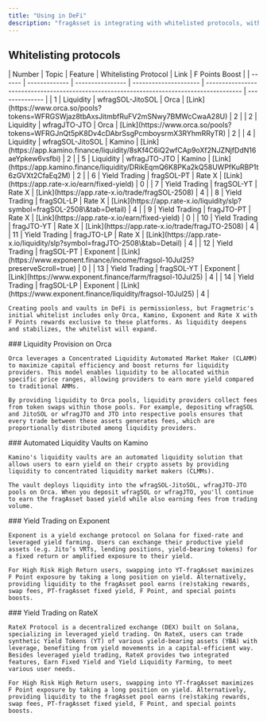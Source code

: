 ```yaml
---
title: "Using in DeFi"
description: "fragAsset is integrating with whitelisted protocols, with more on the way"
---
```


## Whitelisting protocols

<Tabs>
  <Tab title="Overview">
    | Number | Topic         | Feature          | Whitelisting Protocol | Link                                                                                      | F Points Boost |
    | ------ | ------------- | ---------------- | --------------------- | ----------------------------------------------------------------------------------------- | -------------- |
    | 1      | Liquidity     | wfragSOL-JitoSOL | Orca                  | [Link](https://www.orca.so/pools?tokens=WFRGSWjaz8tbAxsJitmbfRuFV2mSNwy7BMWcCwaA28U)      | 2              |
    | 2      | Liquidity     | wfragJTO-JTO     | Orca                  | [Link](https://www.orca.so/pools?tokens=WFRGJnQt5pK8Dv4cDAbrSsgPcmboysrmX3RYhmRRyTR)      | 2              |
    | 4      | Liquidity     | wfragSOL-JitoSOL | Kamino                | [Link](https://app.kamino.finance/liquidity/8sKf4C6iQ2wfCAp9oXf2NJZNjfDdN16aeYpkew6vsfbi) | 2              |
    | 5      | Liquidity     | wfragJTO-JTO     | Kamino                | [Link](https://app.kamino.finance/liquidity/DRikEqmQ6K8PKa2kQ58UWPfKuRBP1t6zGVXt2CfaEq2M) | 2              |
    | 6      | Yield Trading | fragSOL-PT       | Rate X                | [Link](https://app.rate-x.io/earn/fixed-yield)                                            | 0              |
    | 7      | Yield Trading | fragSOL-YT       | Rate X                | [Link](https://app.rate-x.io/trade/fragSOL-2508)                                          | 4              |
    | 8      | Yield Trading | fragSOL-LP       | Rate X                | [Link](https://app.rate-x.io/liquidity/slp?symbol=fragSOL-2508\&tab=Detail)               | 4              |
    | 9      | Yield Trading | fragJTO-PT       | Rate X                | [Link](https://app.rate-x.io/earn/fixed-yield)                                            | 0              |
    | 10     | Yield Trading | fragJTO-YT       | Rate X                | [Link](https://app.rate-x.io/trade/fragJTO-2508)                                          | 4              |
    | 11     | Yield Trading | fragJTO-LP       | Rate X                | [Link](https://app.rate-x.io/liquidity/slp?symbol=fragJTO-2508\&tab=Detail)               | 4              |
    | 12     | Yield Trading | fragSOL-PT       | Exponent              | [Link](https://www.exponent.finance/income/fragsol-10Jul25?preserveScroll=true)           | 0              |
    | 13     | Yield Trading | fragSOL-YT       | Exponent              | [Link](https://www.exponent.finance/farm/fragsol-10Jul25)                                 | 4              |
    | 14     | Yield Trading | fragSOL-LP       | Exponent              | [Link](https://www.exponent.finance/liquidity/fragsol-10Jul25)                            | 4              |

    Creating pools and vaults in DeFi is permissionless, but Fragmetric's initial whitelist includes only Orca, Kamino, Exponent and Rate X with F Points rewards exclusive to these platforms. As liquidity deepens and stabilizes, the whitelist will expand.
  </Tab>

  <Tab title="Orca">
    ### Liquidity Provision on Orca

    Orca leverages a Concentrated Liquidity Automated Market Maker (CLAMM) to maximize capital efficiency and boost returns for liquidity providers. This model enables liquidity to be allocated within specific price ranges, allowing providers to earn more yield compared to traditional AMMs.

    By providing liquidity to Orca pools, liquidity providers collect fees from token swaps within those pools. For example, depositing wfragSOL and JitoSOL or wfragJTO and JTO into respective pools ensures that every trade between these assets generates fees, which are proportionally distributed among liquidity providers.
  </Tab>

  <Tab title="Kamino">
    ### Automated Liquidity Vaults on Kamino

    Kamino's liquidity vaults are an automated liquidity solution that allows users to earn yield on their crypto assets by providing liquidity to concentrated liquidity market makers (CLMMs).

    The vault deploys liquidity into the wfragSOL-JitoSOL, wfragJTO-JTO pools on Orca. When you deposit wfragSOL or wfragJTO, you'll continue to earn the fragAsset based yield while also earning fees from trading volume.
  </Tab>

  <Tab title="Exponent">
    ### Yield Trading on Exponent

    Exponent is a yield exchange protocol on Solana for fixed-rate and leveraged yield farming. Users can exchange their productive yield assets (e.g. Jito’s VRTs, lending positions, yield-bearing tokens) for a fixed return or amplified exposure to their yield.

    For High Risk High Return users, swapping into YT-fragAsset maximizes F Point exposure by taking a long position on yield. Alternatively, providing liquidity to the fragAsset pool earns (re)staking rewards, swap fees, PT-fragAsset fixed yield, F Point, and special points boosts.
  </Tab>

  <Tab title="Rate X">
    ### Yield Trading on RateX

    RateX Protocol is a decentralized exchange (DEX) built on Solana, specializing in leveraged yield trading. On RateX, users can trade synthetic Yield Tokens (YT) of various yield-bearing assets (YBA) with leverage, benefiting from yield movements in a capital-efficient way. Besides leveraged yield trading, RateX provides two integrated features, Earn Fixed Yield and Yield Liquidity Farming, to meet various user needs.

    For High Risk High Return users, swapping into YT-fragAsset maximizes F Point exposure by taking a long position on yield. Alternatively, providing liquidity to the fragAsset pool earns (re)staking rewards, swap fees, PT-fragAsset fixed yield, F Point, and special points boosts.
  </Tab>
</Tabs>